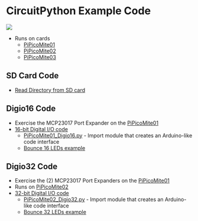= CircuitPython Example Code =

<img src="http://land-boards.com/blwiki/images/1/15/PiPicoMite01_Rev2_P18315-720px.jpg"></img>

* Runs on cards
** [http://land-boards.com/blwiki/index.php?title=PiPicoMite01 PiPicoMite01]
** [http://land-boards.com/blwiki/index.php?title=PiPicoMite02 PiPicoMite02]
** [http://land-boards.com/blwiki/index.php?title=PiPicoMite03 PiPicoMite03]

== SD Card Code ==

* [https://github.com/land-boards/RasPiPico/tree/main/CircuitPython/CircuitPython_Code/SD_Card Read Directory from SD card]

== Digio16 Code ==

* Exercise the MCP23017 Port Expander on the [http://land-boards.com/blwiki/index.php?title=PiPicoMite01 PiPicoMite01]
* [https://github.com/land-boards/RasPiPico/tree/main/CircuitPython/CircuitPython_Code/digio16 16-bit Digital I/O code]
** [https://github.com/land-boards/RasPiPico/blob/main/CircuitPython/CircuitPython_Code/digio16/PiPicoMite01_Digio16.py PiPicoMite01_Digio16.py] - Import module that creates an Arduino-like code interface
** [https://github.com/land-boards/RasPiPico/blob/main/CircuitPython/CircuitPython_Code/digio16/Digio16Test.py Bounce 16 LEDs example]

== Digio32 Code ==

* Exercise the (2) MCP23017 Port Expanders on the [http://land-boards.com/blwiki/index.php?title=PiPicoMite01 PiPicoMite01]
* Runs on [http://land-boards.com/blwiki/index.php?title=PiPicoMite02 PiPicoMite02]
* [https://github.com/land-boards/RasPiPico/tree/main/CircuitPython/CircuitPython_Code/digio32 32-bit Digital I/O code]
** [https://github.com/land-boards/RasPiPico/blob/main/CircuitPython/CircuitPython_Code/digio32/PiPicoMite02_Digio32.py PiPicoMite02_Digio32.py] - Import module that creates an Arduino-like code interface
** [https://github.com/land-boards/RasPiPico/blob/main/CircuitPython/CircuitPython_Code/digio32/Digio32Test.py Bounce 32 LEDs example]
